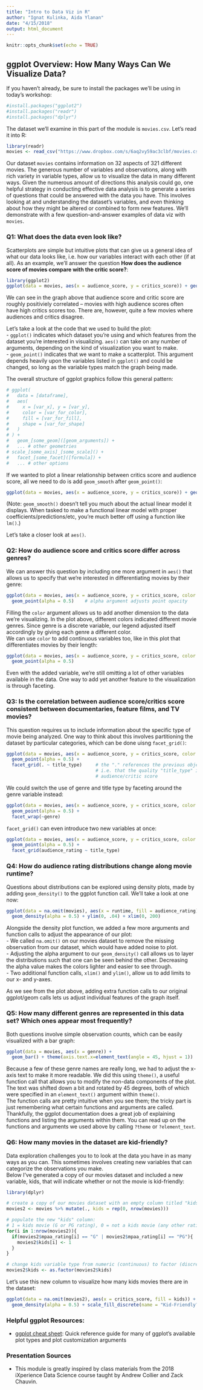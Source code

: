 ```yaml
---
title: "Intro to Data Viz in R"
author: "Ignat Kulinka, Aida Ylanan"
date: "4/15/2018"
output: html_document
---
```


```r
knitr::opts_chunk$set(echo = TRUE)
```
  
## ggplot Overview: How Many Ways Can We Visualize Data? 
  
If you haven't already, be sure to install the packages we'll be using in today's workshop: 
```r
#install.packages("ggplot2")
#install.packages("readr")
#install.packages("dplyr")
```  
   
The dataset we'll examine in this part of the module is `movies.csv`. Let's read it into R:
```r
library(readr)
movies <- read_csv("https://www.dropbox.com/s/6aq2vy59ac3clbf/movies.csv?dl=1")
```   
    
Our dataset `movies` contains information on 32 aspects of 321 different movies. The generous number of variables and observations, along with rich variety in variable types, allow us to visualize the data in many different ways.
Given the numerous amount of directions this analysis could go, one helpful strategy in conducting effective data analysis is to generate a series of questions that could be answered with the data you have. This involves looking at and understanding the dataset's variables, and even thinking about how they might be altered or combined to form new features. We'll demonstrate with a few question-and-answer examples of data viz with `movies`.   
   
   
### Q1: What does the data even look like?   
Scatterplots are simple but intuitive plots that can give us a general idea of what our data looks like, i.e. how our variables interact with each other (if at all).
As an example, we'll answer the question **How does the audience score of movies compare with the critic score?**:
```r
library(ggplot2)
ggplot(data = movies, aes(x = audience_score, y = critics_score)) + geom_point()
```  
  
We can see in the graph above that audience score and critic score are roughly positiviely correlated -- movies with high audience scores often have high critics scores too. There are, however, quite a few movies where audiences and critics disagree.

Let's take a look at the code that we used to build the plot:  
- `ggplot()` indicates which dataset you're using and which features from the dataset you're interested in visualizing. `aes()` can take on any number of arguments, depending on the kind of visualization you want to make.  
- `geom_point()` indicates that we want to make a scatterplot. This argument depends heavily upon the variables listed in `ggplot()` and could be changed, so long as the variable types match the graph being made.  

The overall structure of ggplot graphics follow this general pattern:
```r
# ggplot(
#   data = [dataframe], 
#   aes(
#     x = [var_x], y = [var_y], 
#     color = [var_for_color], 
#     fill = [var_for_fill], 
#     shape = [var_for_shape]
#   )
# ) +
#   geom_[some_geom]([geom_arguments]) +
#   ... # other geometries
# scale_[some_axis]_[some_scale]() +
#   facet_[some_facet]([formula]) +
#   ... # other options
```

If we wanted to plot a linear relationship between critics score and audience score, all we need to do is add `geom_smooth` after `geom_point()`:
```r
ggplot(data = movies, aes(x = audience_score, y = critics_score)) + geom_point() + geom_smooth()
```  
  
(Note: `geom_smooth()` doesn't tell you much about the actual linear model it displays. When tasked to make a functional linear model with proper coefficients/predictions/etc, you're much better off using a function like `lm()`.)
  
Let's take a closer look at `aes()`.
  
  
### Q2: How do audience score and critics score differ across genres?  
We can answer this question by including one more argument in `aes()` that allows us to specify that we're interested in differentiating movies by their genre: 
```r
ggplot(data = movies, aes(x = audience_score, y = critics_score, color = genre)) +
  geom_point(alpha = 0.5)    # alpha argument adjusts point opacity 
``` 
  
Filling the `color` argument allows us to add another dimension to the data we're visualizing. In the plot above, different colors indicated different movie genres. Since genre is a discrete variable, our legend adjusted itself accordingly by giving each genre a different color.   
We can use `color` to add continuous variables too, like in this plot that differentiates movies by their length: 
```r
ggplot(data = movies, aes(x = audience_score, y = critics_score, color = runtime)) +
  geom_point(alpha = 0.5)
```

Even with the added variable, we're still omitting a lot of other variables available in the data. One way to add yet another feature to the visualization is through faceting.


### Q3: Is the correlation between audience score/critics score consistent between documentaries, feature films, and TV movies?
This question requires us to include information about the specific type of movie being analyzed. One way to think about this involves partitioning the dataset by particular categories, which can be done uisng `facet_grid()`:
```r
ggplot(data = movies, aes(x = audience_score, y = critics_score, color = genre)) +
  geom_point(alpha = 0.5) +
  facet_grid(. ~ title_type)     # the "." references the previous object, 
                                 # i.e. that the quality "title_type" is being "~" compared to
                                 # audience/critic score 
```
We could switch the use of genre and title type by faceting around the genre variable instead:
```r
ggplot(data = movies, aes(x = audience_score, y = critics_score, color = title_type)) +
  geom_point(alpha = 0.5) +
  facet_wrap(~genre)
```

`facet_grid()` can even introduce two new variables at once:
```r
ggplot(data = movies, aes(x = audience_score, y = critics_score, color = genre)) +
  geom_point(alpha = 0.5) +
  facet_grid(audience_rating ~ title_type)
```
   
   
### Q4: How do audience rating distributions change along movie runtime?
Questions about distributions can be explored using density plots, made by adding `geom_density()` to the ggplot function call. We'll take a look at one now:
```r
ggplot(data = na.omit(movies), aes(x = runtime, fill = audience_rating)) +
  geom_density(alpha = 0.5) + ylim(0, .04) + xlim(0, 200)
```  
  
Alongside the density plot function, we added a few more arguments and function calls to adjust the appearance of our plot:  
- We called `na.omit()` on our movies dataset to remove the missing observation from our dataset, which would have added noise to plot.  
- Adjusting the alpha argument to our `geom_density()` call allows us to layer the distributions such that one can be seen behind the other. Decreasing the alpha value makes the colors lighter and easier to see through.  
- Two additional function calls, `xlim()` and `ylim()`, allow us to add limits to our x- and y-axes.  
   
As we see from the plot above, adding extra function calls to our original ggplot/geom calls lets us adjust individual features of the graph itself. 
  
  
### Q5: How many different genres are represented in this data set? Which ones appear most frequently?
Both questions involve simple observation counts, which can be easily visualized with a bar graph:
```r
ggplot(data = movies, aes(x = genre)) +
  geom_bar() + theme(axis.text.x=element_text(angle = 45, hjust = 1))
```

Because a few of these genre names are really long, we had to adjust the x-axis text to make it more readable. We did this using `theme()`, a useful function call that allows you to modify the non-data components of the plot. The text was shifted down a bit and rotated by 45 degrees, both of which were specified in an `element_text()` argument within `theme()`.  
The function calls are pretty intuitive when you see them; the tricky part is just remembering what certain functions and arguments are called. Thankfully, the ggplot documentation does a great job of explaining functions and listing the arguments within them. You can read up on the functions and arguments we used above by calling `?theme` or `?element_text`.  
  
  
### Q6: How many movies in the dataset are kid-friendly?  
Data exploration challenges you to to look at the data you have in as many ways as you can. This sometimes involves creating new variables that can categorize the observations you make.  
Below I've generated a copy of our movies dataset and included a new variable, kids, that will indicate whether or not the movie is kid-friendly:
```r
library(dplyr)

# create a copy of our movies dataset with an empty column titled "kids"
movies2 <- movies %>% mutate(., kids = rep(0, nrow(movies)))

# populate the new "kids" column:
# 1 = kids movie (G or PG rating), 0 = not a kids movie (any other rating)
for(i in 1:nrow(movies2)){
  if(movies2$mpaa_rating[i] == "G" | movies2$mpaa_rating[i] == "PG"){
    movies2$kids[i] <- 1
  }
}

# change kids variable type from numeric (continuous) to factor (discrete)
movies2$kids <- as.factor(movies2$kids)
```   
   
Let's use this new column to visualize how many kids movies there are in the dataset:
```r
ggplot(data = na.omit(movies2), aes(x = critics_score, fill = kids)) +
  geom_density(alpha = 0.5) + scale_fill_discrete(name = "Kid-Friendly?", labels = c("No", "Yes"))
```  
  
  

### Helpful ggplot Resources:
- [ggplot cheat sheet](https://www.rstudio.com/wp-content/uploads/2015/03/ggplot2-cheatsheet.pdf): Quick reference guide for many of ggplot's available plot types and plot customization arguments


### Presentation Sources
- This module is greatly inspired by class materials from the 2018 iXperience Data Science course taught by Andrew Collier and Zack Chauvin. 